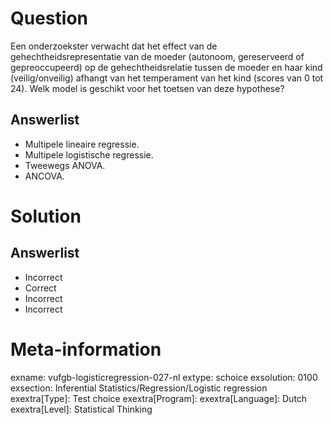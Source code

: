 Question
========
  
Een onderzoekster verwacht dat het effect van de gehechtheidsrepresentatie van de moeder (autonoom, gereserveerd of gepreoccupeerd) op de gehechtheidsrelatie tussen de moeder en haar kind (veilig/onveilig) afhangt van het temperament van het kind (scores van 0 tot 24). Welk model is geschikt voor het toetsen van deze hypothese? 
  
Answerlist
----------
* Multipele lineaire regressie.
* Multipele logistische regressie.
* Tweewegs ANOVA.
* ANCOVA.

Solution
========

Answerlist
----------
* Incorrect
* Correct
* Incorrect
* Incorrect

Meta-information
================
exname: vufgb-logisticregression-027-nl
extype: schoice
exsolution: 0100
exsection: Inferential Statistics/Regression/Logistic regression
exextra[Type]: Test choice
exextra[Program]: 
exextra[Language]: Dutch
exextra[Level]: Statistical Thinking